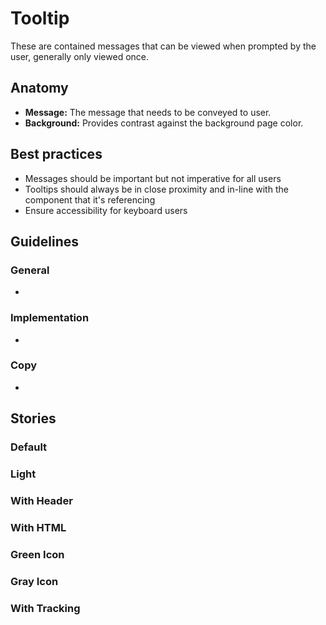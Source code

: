 

# Tooltip
These are contained messages that can be viewed when prompted by the user, generally only viewed once. 

<Preview>
  <Story id="design-system-tooltip--default" />
</Preview>

## Anatomy 
- **Message:** The message that needs to be conveyed to user. 
- **Background:** Provides contrast against the background page color. 

## Best practices
- Messages should be important but not imperative for all users 
- Tooltips should always be in close proximity and in-line with the component that it's referencing 
- Ensure accessibility for keyboard users 

## Guidelines 

### General
-  

### Implementation
- 

### Copy 
- 

## Stories

### Default

<Preview>
  <Story id="design-system-tooltip--default" />
</Preview>

### Light

<Preview>
  <Story id="design-system-tooltip--light" />
</Preview>

### With Header

<Preview>
  <Story id="design-system-tooltip--with-header" />
</Preview>

### With HTML

<Preview>
  <Story id="design-system-tooltip--with-html" />
</Preview>

### Green Icon

<Preview>
  <Story id="design-system-tooltip--green-icon" />
</Preview>

### Gray Icon

<Preview>
  <Story id="design-system-tooltip--gray-icon" />
</Preview>

### With Tracking

<Preview>
  <Story id="design-system-tooltip--with-tracking" />
</Preview>


